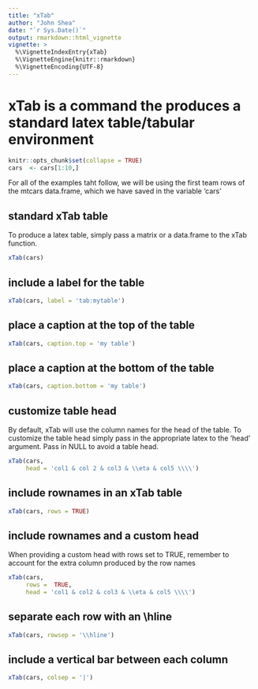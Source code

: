 ```yaml
---
title: "xTab"
author: "John Shea"
date: "`r Sys.Date()`"
output: rmarkdown::html_vignette
vignette: >
  %\VignetteIndexEntry{xTab}
  %\VignetteEngine{knitr::rmarkdown}
  %\VignetteEncoding{UTF-8}
---
```


# xTab is a command the produces a standard latex table/tabular environment

```r
knitr::opts_chunk$set(collapse = TRUE)
cars  <- cars[1:10,]
```

For all of the examples taht follow, we will be using the first team rows of the
mtcars data.frame, which we have saved in the variable 'cars'

## standard xTab table

To produce a latex table, simply pass a matrix or a data.frame to the xTab
function.

```r
xTab(cars)
```

## include a label for the table

```r
xTab(cars, label = 'tab:mytable')
```

## place a caption at the top of the table

```r
xTab(cars, caption.top = 'my table')
```

## place a caption at the bottom of the table
```r
xTab(cars, caption.bottom = 'my table')
```
## customize table head

By default, xTab will use the column names for the head of the table. To
customize the table head simply pass in the appropriate latex to the 'head'
argument. Pass in NULL to avoid a table head.

```r
xTab(cars,
     head = 'col1 & col 2 & col3 & \\eta & col5 \\\\')
```

## include rownames in an xTab table
```r
xTab(cars, rows = TRUE)
```

## include rownames and a custom head

When providing a custom head with rows set to TRUE, remember to account for the
extra column produced by the row names

```r
xTab(cars,
     rows =  TRUE,
     head = 'col1 & col2 & col3 & \\eta & col5 \\\\')
```

## separate each row with an \\hline
```r
xTab(cars, rowsep = '\\hline')
```

## include a vertical bar between each column
```r
xTab(cars, colsep = '|')
```
